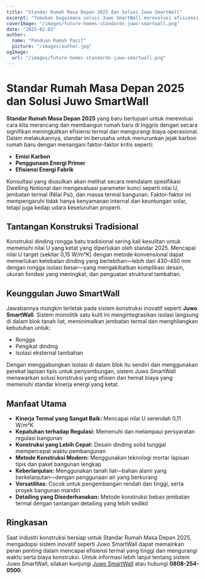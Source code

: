 ```yaml
---
title: "Standar Rumah Masa Depan 2025 dan Solusi Juwo SmartWall"
excerpt: "Temukan bagaimana solusi Juwo SmartWall merevolusi efisiensi termal dan standar konstruksi untuk rumah masa depan."
coverImage: "/images/future-homes-standards-juwo-smartwall.png"
date: "2025-02-03"
author:
  name: "Panduan Rumah Pasif"
  picture: "/images/author.jpg"
ogImage:
  url: "/images/future-homes-standards-juwo-smartwall.png"
---
```


# Standar Rumah Masa Depan 2025 dan Solusi Juwo SmartWall

**Standar Rumah Masa Depan 2025** yang baru bertujuan untuk merevolusi cara kita merancang dan membangun rumah baru di Inggris dengan secara signifikan meningkatkan efisiensi termal dan mengurangi biaya operasional. Dalam melakukannya, standar ini berusaha untuk menurunkan jejak karbon rumah baru dengan menangani faktor-faktor kritis seperti:

- **Emisi Karbon**
- **Penggunaan Energi Primer**
- **Efisiensi Energi Fabrik**

Konsultasi yang diusulkan akan melihat secara mendalam spesifikasi Dwelling Notional dan mengevaluasi parameter kunci seperti nilai U, jembatan termal (Nilai Psi), dan massa termal bangunan. Faktor-faktor ini mempengaruhi tidak hanya kenyamanan internal dan keuntungan solar, tetapi juga kedap udara keseluruhan properti.

## Tantangan Konstruksi Tradisional

Konstruksi dinding rongga batu tradisional sering kali kesulitan untuk memenuhi nilai U yang ketat yang diperlukan oleh standar 2025. Mencapai nilai U target (sekitar 0,15 W/m²K) dengan metode konvensional dapat memerlukan ketebalan dinding yang berlebihan—lebih dari 430–450 mm dengan rongga isolasi besar—yang mengakibatkan komplikasi desain, ukuran fondasi yang meningkat, dan penguatan struktural tambahan.

## Keunggulan Juwo SmartWall

Jawabannya mungkin terletak pada sistem konstruksi inovatif seperti **Juwo SmartWall**. Sistem monolitik satu kulit ini mengintegrasikan isolasi langsung di dalam blok tanah liat, meminimalkan jembatan termal dan menghilangkan kebutuhan untuk:

- Rongga
- Pengikat dinding
- Isolasi eksternal tambahan

Dengan menggabungkan isolasi di dalam blok itu sendiri dan menggunakan perekat lapisan tipis untuk penyambungan, sistem Juwo SmartWall menawarkan solusi konstruksi yang efisien dan hemat biaya yang memenuhi standar kinerja energi yang ketat.

## Manfaat Utama

- **Kinerja Termal yang Sangat Baik:** Mencapai nilai U serendah 0,11 W/m²K
- **Kepatuhan terhadap Regulasi:** Memenuhi dan melampaui persyaratan regulasi bangunan
- **Konstruksi yang Lebih Cepat:** Desain dinding solid tunggal mempercepat waktu pembangunan
- **Metode Konstruksi Modern:** Menggunakan teknologi mortar lapisan tipis dan paket bangunan lengkap
- **Keberlanjutan:** Menggunakan tanah liat—bahan alami yang berkelanjutan—dengan penggunaan air yang berkurang
- **Versatilitas:** Cocok untuk pengembangan rendah dan tinggi, serta proyek bangunan mandiri
- **Detailing yang Disederhanakan:** Metode konstruksi bebas jembatan termal dengan tantangan detailing yang lebih sedikit

## Ringkasan

Saat industri konstruksi bersiap untuk Standar Rumah Masa Depan 2025, mengadopsi sistem inovatif seperti Juwo SmartWall dapat memainkan peran penting dalam mencapai efisiensi termal yang tinggi dan mengurangi waktu serta biaya konstruksi. Untuk informasi lebih lanjut tentang sistem Juwo SmartWall, silakan kunjungi [Juwo SmartWall](http://www.Juwo-SmartWall.co.uk) atau hubungi **0808-254-0500**.